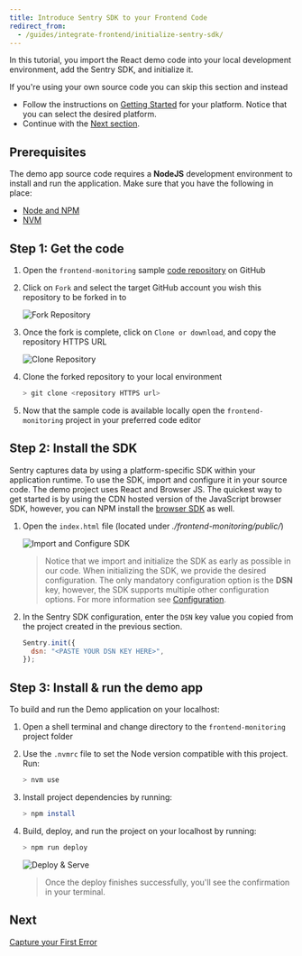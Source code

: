 ```yaml
---
title: Introduce Sentry SDK to your Frontend Code
redirect_from:
  - /guides/integrate-frontend/initialize-sentry-sdk/
---
```


In this tutorial, you import the React demo code into your local development environment, add the Sentry SDK, and initialize it.

<Note><markdown>

If you're using your own source code you can skip this section and instead

</markdown></Note>

- Follow the instructions on [Getting Started](/platforms/) for your platform. Notice that you can select the desired platform.
- Continue with the [Next section](/guides/integrate-frontend/generate-first-error/).

## Prerequisites

The demo app source code requires a **NodeJS** development environment to install and run the application. Make sure that you have the following in place:

- [Node and NPM](https://nodejs.org/en/)
- [NVM](https://github.com/nvm-sh/nvm)

## Step 1: Get the code

1. Open the `frontend-monitoring` sample [code repository](https://github.com/sentry-tutorials/frontend-monitoring) on GitHub

2. Click on `Fork` and select the target GitHub account you wish this repository to be forked in to

   ![Fork Repository](initialize-sentry-sdk-01.png)

3. Once the fork is complete, click on `Clone or download`, and copy the repository HTTPS URL

   ![Clone Repository](initialize-sentry-sdk-02.png)

4. Clone the forked repository to your local environment

   ```bash
   > git clone <repository HTTPS url>
   ```

5. Now that the sample code is available locally open the `frontend-monitoring` project in your preferred code editor

## Step 2: Install the SDK

Sentry captures data by using a platform-specific SDK within your application runtime. To use the SDK, import and configure it in your source code. The demo project uses React and Browser JS. The quickest way to get started is by using the CDN hosted version of the JavaScript browser SDK, however, you can NPM install the [browser SDK](/platforms/javascript/install/npm/) as well.

1. Open the `index.html` file (located under _./frontend-monitoring/public/_)

   ![Import and Configure SDK](initialize-sentry-sdk-03.png)

   > Notice that we import and initialize the SDK as early as possible in our code. When initializing the SDK, we provide the desired configuration. The only mandatory configuration option is the **DSN** key, however, the SDK supports multiple other configuration options. For more information see [Configuration](/platforms/javascript/configuration/).

2. In the Sentry SDK configuration, enter the `DSN` key value you copied from the project created in the previous section.

   ```javascript
   Sentry.init({
     dsn: "<PASTE YOUR DSN KEY HERE>",
   });
   ```

## Step 3: Install & run the demo app

To build and run the Demo application on your localhost:

1. Open a shell terminal and change directory to the `frontend-monitoring` project folder

2. Use the `.nvmrc` file to set the Node version compatible with this project. Run:

   ```bash
   > nvm use
   ```

3. Install project dependencies by running:

   ```bash
   > npm install
   ```

4. Build, deploy, and run the project on your localhost by running:

   ```bash
   > npm run deploy
   ```

   ![Deploy & Serve](initialize-sentry-sdk-04.png)

   > Once the deploy finishes successfully, you'll see the confirmation in your terminal.

## Next

[Capture your First Error](/guides/integrate-frontend/generate-first-error/)

